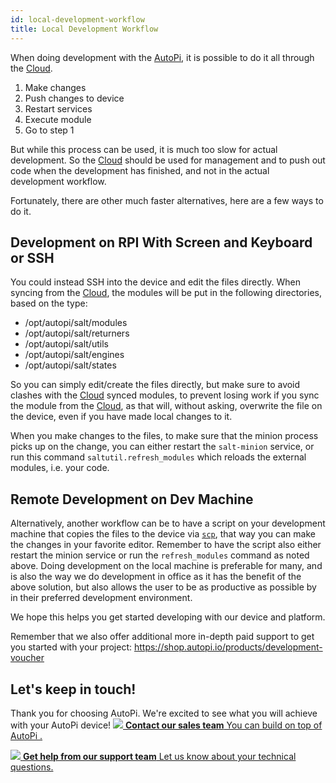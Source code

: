 ```yaml
---
id: local-development-workflow
title: Local Development Workflow
---
```


When doing development with the [AutoPi](https://www.autopi.io), it is possible to do it all through the [Cloud](https://www.autopi.io/software-platform/cloud-management).

1. Make changes
2. Push changes to device
3. Restart services
4. Execute module
5. Go to step 1

But while this process can be used, it is much too slow for actual development. So the [Cloud](https://www.autopi.io/software-platform/cloud-management) should
be used for management and to push out code when the development has finished, and not in the
actual development workflow.

Fortunately, there are other much faster alternatives, here are a few ways to do it.

## Development on RPI With Screen and Keyboard or SSH
You could instead SSH into the device and edit the files directly. When syncing from the [Cloud](https://www.autopi.io/software-platform/cloud-management),
the modules will be put in the following directories, based on the type:

* /opt/autopi/salt/modules
* /opt/autopi/salt/returners
* /opt/autopi/salt/utils
* /opt/autopi/salt/engines
* /opt/autopi/salt/states

So you can simply edit/create the files directly, but make sure to avoid clashes with the [Cloud](https://www.autopi.io/software-platform/cloud-management)
synced modules, to prevent losing work if you sync the module from the [Cloud](https://www.autopi.io/software-platform/cloud-management), as that will, without
asking, overwrite the file on the device, even if you have made local changes to it.

When you make changes to the files, to make sure that the minion process picks up on the change,
you can either restart the `salt-minion` service, or run this command `saltutil.refresh_modules`
which reloads the external modules, i.e. your code.

## Remote Development on Dev Machine
Alternatively, another workflow can be to have a script on your development machine that copies
the files to the device via [`scp`](https://www.computerhope.com/unix/scp.htm), that way you can
make the changes in your favorite editor. Remember to have the script also either restart the
minion service or run the `refresh_modules` command as noted above. Doing development on the local
machine is preferable for many, and is also the way we do development in office as it has the
benefit of the above solution, but also allows the user to be as productive as possible by in their
preferred development environment.

We hope this helps you get started developing with our device and platform.

Remember that we also offer additional more in-depth paid support to get you started with your
project: https://shop.autopi.io/products/development-voucher



## Let's keep in touch!
Thank you for choosing AutoPi. We're excited to see what you will achieve with your AutoPi device! 
<CardGrid home>
[![](/img/shared/favicon.ico) **Contact our sales team** You can build on top of AutoPi .](https://www.autopi.io/contact/)

[![](/img/shared/support_icon.png) **Get help from our support team** Let us know about your technical questions.](https://www.autopi.io/support/)

</CardGrid>